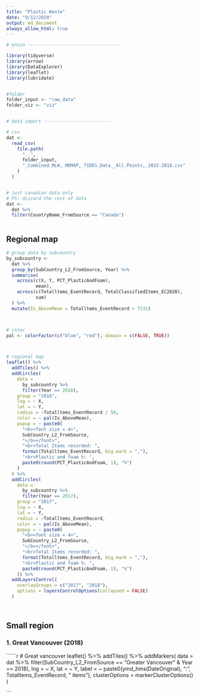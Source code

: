 ```yaml
---
title: "Plastic Waste"
date: "9/12/2020"
output: md_document
always_allow_html: true
---
```



```r

# envin -----------------------------------

library(tidyverse)
library(arrow)
library(DataExplorer)
library(leaflet)
library(lubridate)


#folder
folder_input <- "raw_data"
folder_viz <- "viz"


# data import -------------------------

# csv
dat <-
  read_csv(
    file.path(
      "..",
      folder_input,
      "_Combined_MLW,_MDMAP,_TIDES_Data__All_Points,_2015-2018.csv"
    )
  )


# just canadian data only
# PS: discard the rest of data
dat <- 
  dat %>%
  filter(CountryName_FromSource == "Canada")



```



## Regional map

```r


# group data by subcountry
by_subcountry <-
  dat %>%
  group_by(SubCountry_L2_FromSource, Year) %>%
  summarise(
    across(c(X, Y, PCT_PlasticAndFoam),
           mean),
    across(c(Totalltems_EventRecord, TotalClassifiedItems_EC2020),
           sum)
  ) %>%
  mutate(Is_AboveMean = Totalltems_EventRecord > 7231)



# color
pal <- colorFactor(c("blue", "red"), domain = c(FALSE, TRUE))



# regional map
leaflet() %>%
  addTiles() %>%
  addCircles(
    data = 
      by_subcountry %>%
      filter(Year == 2018),
    group = "2018",
    lng = ~ X,
    lat = ~ Y,
    radius = ~Totalltems_EventRecord / 50,
    color = ~ pal(Is_AboveMean),
    popup = ~ paste0(
      "<b><font size = 4>",
      SubCountry_L2_FromSource,
      "</b></font>",
      "<br>Total Items recorded: ",
      format(Totalltems_EventRecord, big.mark = ","),
      "<br>Plastic and foam %: ",
      paste0(round(PCT_PlasticAndFoam, 1), "%")
    )
  ) %>%
  addCircles(
    data = 
      by_subcountry %>%
      filter(Year == 2017),
    group = "2017",
    lng = ~ X,
    lat = ~ Y,
    radius = ~Totalltems_EventRecord,
    color = ~ pal(Is_AboveMean),
    popup = ~ paste0(
      "<b><font size = 4>",
      SubCountry_L2_FromSource,
      "</b></font>",
      "<br>Total Items recorded: ",
      format(Totalltems_EventRecord, big.mark = ","),
      "<br>Plastic and foam %: ",
      paste0(round(PCT_PlasticAndFoam, 1), "%")
    )) %>%
  addLayersControl(
    overlayGroups = c("2017", "2018"),
    options = layersControlOptions(collapsed = FALSE)
  )




```


## Small region
### 1. Great Vancouver (2018)
``````r

# Great vancouver
leaflet() %>%
  addTiles() %>%
  addMarkers(
    data =
      dat %>% filter(SubCountry_L2_FromSource == "Greater Vancouver" &
                       Year == 2018),
    lng = ~ X,
    lat = ~ Y,
    label = ~ paste0(ymd_hms(DateOriginal), ": ", Totalltems_EventRecord, " items"),
    clusterOptions = markerClusterOptions()
  )

```


















